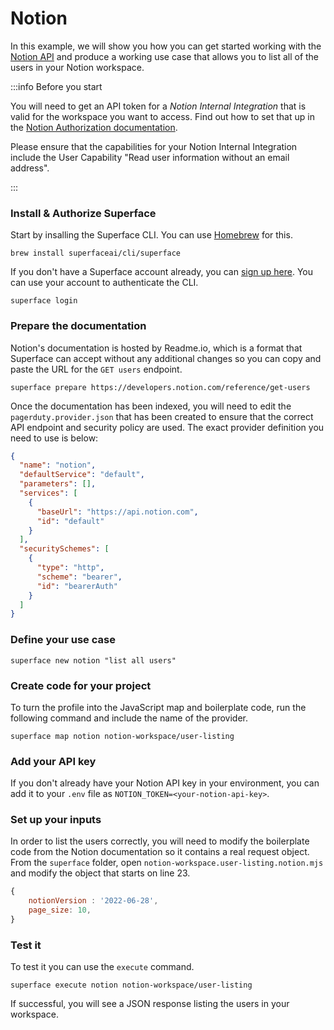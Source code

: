 # Notion

In this example, we will show you how you can get started working with the [Notion API](https://developers.notion.com) and produce a working use case that allows you to list all of the users in your Notion workspace.

:::info Before you start

You will need to get an API token for a _Notion Internal Integration_ that is valid for the workspace you want to access. Find out how to set that up in the [Notion Authorization documentation](https://developers.notion.com/docs/authorization#making-api-requests-with-an-internal-integration).

Please ensure that the capabilities for your Notion Internal Integration include the User Capability "Read user information without an email address".

:::

<div class="count-steps-h3">

### Install & Authorize Superface

Start by insalling the Superface CLI. You can use [Homebrew](https://brew.sh/) for this.

```shell
brew install superfaceai/cli/superface
```

If you don't have a Superface account already, you can [sign up here](https://superface.ai/create-account). You can use your account to authenticate the CLI.

```shell
superface login
```

### Prepare the documentation

Notion's documentation is hosted by Readme.io, which is a format that Superface can accept without any additional changes so you can copy and paste the URL for the `GET users` endpoint.

```shell
superface prepare https://developers.notion.com/reference/get-users
```

Once the documentation has been indexed, you will need to edit the `pagerduty.provider.json` that has been created to ensure that the correct API endpoint and security policy are used. The exact provider definition you need to use is below:

```json title="notion.provider.json"
{
  "name": "notion",
  "defaultService": "default",
  "parameters": [],
  "services": [
    {
      "baseUrl": "https://api.notion.com",
      "id": "default"
    }
  ],
  "securitySchemes": [
    {
      "type": "http",
      "scheme": "bearer",
      "id": "bearerAuth"
    }
  ]
}
```

### Define your use case

```shell
superface new notion "list all users"
```

### Create code for your project

To turn the profile into the JavaScript map and boilerplate code, run the following command and include the name of the provider.

```shell
superface map notion notion-workspace/user-listing
```

### Add your API key

If you don't already have your Notion API key in your environment, you can add it to your `.env` file as `NOTION_TOKEN=<your-notion-api-key>`.

### Set up your inputs

In order to list the users correctly, you will need to modify the boilerplate code from the Notion documentation so it contains a real request object. From the `superface` folder, open `notion-workspace.user-listing.notion.mjs` and modify the object that starts on line 23.

```js title="notion-workspace.user-listing.notion.mjs"
{
    notionVersion : '2022-06-28',
    page_size: 10,
}
```

### Test it

To test it you can use the `execute` command.

```shell
superface execute notion notion-workspace/user-listing
```

If successful, you will see a JSON response listing the users in your workspace.

</div>
